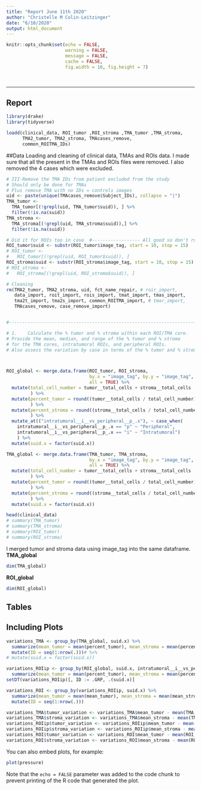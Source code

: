 ```yaml
---
title: "Report June 11th 2020"
author: "Christelle M Colin-Leitzinger"
date: "6/10/2020"
output: html_document
---
```


```r
knitr::opts_chunk$set(echo = FALSE,
                      warning = FALSE,
                      message = FALSE,
                      cache = FALSE,
                      fig.width = 10, fig.height = 7)
```
<br>

***
## Report

```r
library(drake)
library(tidyverse)
```

```r
loadd(clinical_data, ROI_tumor ,ROI_stroma ,TMA_tumor ,TMA_stroma, 
      TMA2_tumor, TMA2_stroma, TMAcases_remove,
      common_ROITMA_IDs)
```
##Data
Loading and cleaning of clinical data, TMAs and ROIs data.
I made sure that all the present in the TMAs and ROIs files were removed.
I also removed the 4 cases which were excluded.
```r
# III-Remove the TMA IDs from patient excluded from the study
# Should only be done for TMAs
# Plus remove TMA with no IDs = controls images
uid <- paste(unique(TMAcases_remove$Subject_IDs), collapse = "|")
TMA_tumor <-
  TMA_tumor[(!grepl(uid, TMA_tumor$suid)), ] %>% 
  filter(!is.na(suid))
TMA_stroma <-
  TMA_stroma[(!grepl(uid, TMA_stroma$suid)),] %>% 
  filter(!is.na(suid))

# Did it for ROIs too in case  #------------------ All good so don't run anymore but still create suid 
ROI_tumor$suid <- substr(ROI_tumor$image_tag, start = 10, stop = 15)
# ROI_tumor <-
#   ROI_tumor[(!grepl(uid, ROI_tumor$suid)), ]
ROI_stroma$suid <- substr(ROI_stroma$image_tag, start = 10, stop = 15)
# ROI_stroma <-
#   ROI_stroma[(!grepl(uid, ROI_stroma$suid)), ]

# Cleaning
rm(TMA2_tumor, TMA2_stroma, uid, fct_name_repair, # roir_import,
   data_import, roit_import, rois_import, tmat_import, tmas_import,
   tma2t_import, tma2s_import, common_ROITMA_import, # tmar_import, 
   TMAcases_remove, case_remove_import)


#-----------------------------------------------------------------------------------------------------------------

# 1.	Calculate the % tumor and % stroma within each ROI/TMA core. 
# Provide the mean, median, and range of the % tumor and % stroma 
# for the TMA cores, intratumoral ROIs, and peripheral ROIs. 
# Also assess the variation by case in terms of the % tumor and % stroma. 



ROI_global <- merge.data.frame(ROI_tumor, ROI_stroma,
                               by.x = "image_tag", by.y = "image_tag",
                               all = TRUE) %>% 
  mutate(total_cell_number = tumor__total_cells + stroma__total_cells
         ) %>% 
  mutate(percent_tumor = round((tumor__total_cells / total_cell_number)*100, 2)
         ) %>% 
  mutate(percent_stroma = round((stroma__total_cells / total_cell_number)*100, 2)
         ) %>% 
  mutate_at(("intratumoral__i__vs_peripheral__p_.x"), ~ case_when(
    intratumoral__i__vs_peripheral__p_.x == "p" ~ "Peripheral",
    intratumoral__i__vs_peripheral__p_.x == "i" ~ "Intratumoral")
    ) %>% 
  mutate(suid.x = factor(suid.x))

TMA_global <- merge.data.frame(TMA_tumor, TMA_stroma,
                               by.x = "image_tag", by.y = "image_tag",
                               all = TRUE) %>% 
  mutate(total_cell_number = tumor__total_cells + stroma__total_cells
         ) %>% 
  mutate(percent_tumor = round((tumor__total_cells / total_cell_number)*100, 2)
         ) %>% 
  mutate(percent_stroma = round((stroma__total_cells / total_cell_number)*100, 2)
         ) %>% 
  mutate(suid.x = factor(suid.x))
```

```r
head(clinical_data)
# summary(TMA_tumor)
# summary(TMA_stroma)
# summary(ROI_tumor)
# summary(ROI_stroma)
```
I merged tumor and stroma data using image_tag into the same dataframe.
**TMA_global**
```r
dim(TMA_global)
```

**ROI_global**
```r
dim(ROI_global)
```

## Tables

## Including Plots
```r
variations_TMA <- group_by(TMA_global, suid.x) %>% 
  summarize(mean_tumor = mean(percent_tumor), mean_stroma = mean(percent_stroma)) %>% 
  mutate(ID = seq(1:nrow(.)))# %>% 
# mutate(suid.x = factor(suid.x))

variations_ROIip <- group_by(ROI_global, suid.x, intratumoral__i__vs_peripheral__p_.x) %>% 
  summarize(mean_tumor = mean(percent_tumor), mean_stroma = mean(percent_stroma))
setDT(variations_ROIip)[, ID := .GRP, .(suid.x)]

variations_ROI <- group_by(variations_ROIip, suid.x) %>% 
  summarize(mean_tumor = mean(mean_tumor), mean_stroma = mean(mean_stroma)) %>% 
  mutate(ID = seq(1:nrow(.)))

variations_TMA$tumor_variation <- variations_TMA$mean_tumor - mean(TMA_global$percent_tumor)
variations_TMA$stroma_variation <- variations_TMA$mean_stroma - mean(TMA_global$percent_stroma)
variations_ROIip$tumor_variation <- variations_ROIip$mean_tumor - mean(ROI_global$percent_tumor)
variations_ROIip$stroma_variation <- variations_ROIip$mean_stroma - mean(ROI_global$percent_stroma)
variations_ROI$tumor_variation <- variations_ROI$mean_tumor - mean(ROI_global$percent_tumor)
variations_ROI$stroma_variation <- variations_ROI$mean_stroma - mean(ROI_global$percent_stroma)


```
You can also embed plots, for example:

```r
plot(pressure)
```

Note that the `echo = FALSE` parameter was added to the code chunk to prevent printing of the R code that generated the plot.
